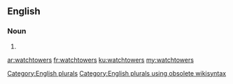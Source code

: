==English==

===Noun===
{{head|en}}

# {{plural of|watchtower}}

[[Category:English plurals]][[Category:English plurals using obsolete wikisyntax]]

[[ar:watchtowers]]
[[fr:watchtowers]]
[[ku:watchtowers]]
[[my:watchtowers]]